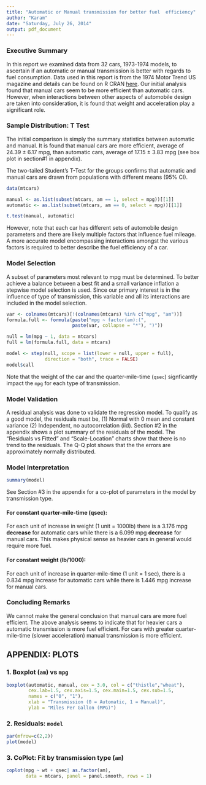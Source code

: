 ```yaml
---
title: "Automatic or Manual transmission for better fuel  efficiency"
author: "Karam"
date: "Saturday, July 26, 2014"
output: pdf_document
---
```


### Executive Summary
In this report we examined data from 32 cars, 1973-1974 models, to ascertain if
an automatic or manual transmission is better with regards to fuel consumption.
Data used in this report is from the 1974 Motor Trend US magazine and
details can be found on R CRAN
[here](http://stat.ethz.ch/R-manual/R-devel/library/datasets/html/mtcars.html).
Our initial analysis found that manual cars seem to be more efficient than
automatic cars. However, when interactions between other aspects of automobile
design are taken into consideration, it is found that weight and
acceleration play a significant role.


### Sample Distribution: T Test
The initial comparison is simply the summary statistics between automatic
and manual. It is found that manual cars are more efficient, average of
24.39 &#177; 6.17 mpg, than automatic cars, average
of 17.15 &#177; 3.83 mpg (see box plot in section\#1 in appendix).

The two-tailed Student's T-Test for the groups confirms that automatic and
manual cars are drawn from populations with different means (95% CI).
```r
data(mtcars)

manual <- as.list(subset(mtcars, am == 1, select = mpg))[[1]]
automatic <- as.list(subset(mtcars, am == 0, select = mpg))[[1]]

t.test(manual, automatic)
```

However, note that each car has different sets of automobile design parameters
and there are likely multiple factors that influence fuel mileage. A more
accurate model encompassing interactions amongst the various factors is required
to better describe the fuel efficiency of a car.

### Model Selection
A subset of parameters most relevant to mpg must be determined. To better achieve
a balance between a best fit and a small variance inflation a stepwise model
selection is used. Since our primary interest is in the influence of type of
transmission, this variable and all its interactions are included in the model
selection.
```r
var <- colnames(mtcars)[!(colnames(mtcars) %in% c("mpg", "am"))]
formula.full <- formula(paste("mpg ~ factor(am):(",
                        paste(var, collapse = "*"), ")"))

null = lm(mpg ~ 1, data = mtcars)
full = lm(formula.full, data = mtcars)

model <- step(null, scope = list(lower = null, upper = full),
              direction = "both", trace = FALSE)
model$call
```
Note that the weight of the car and the quarter-mile-time (`qsec`)
signficantly impact the `mpg` for each type of transmission.

### Model Validation
A residual analysis was done to validate the regression model. To qualify as a
good model, the residuals must be, (1) Normal with 0 mean and constant variance
(2) Independent, no autocorrelation (iid). Section #2 in the appendix shows a
plot summary of the residuals of the model. The "Residuals vs Fitted" and
"Scale-Location" charts show that there is no trend to the residuals.
The Q-Q plot shows that the the errors are approximately normally distributed.

### Model Interpretation
```r
summary(model)
```
See Section #3 in the appendix for a co-plot of parameters in the model by
transmission type.

#### For constant quarter-mile-time (qsec):
For each unit of increase in weight (1 unit = 1000lb) there is a 3.176 mpg
**decrease** for automatic cars while there is a 6.099 mpg **decrease** for
manual cars. This makes physical sense as heavier cars in general would require
more fuel.

#### For constant weight (lb/1000):
For each unit of increase in quarter-mile-time (1 unit = 1 sec), there is a
0.834 mpg increase for automatic cars while there is 1.446 mpg increase
for manual cars.

### Concluding Remarks
We cannot make the general conclusion that manual cars are more fuel efficient.
The above analysis seems to indicate that for heavier cars a automatic
transmission is more fuel efficient. For cars with greater quarter-mile-time
(slower acceleration) manual transmission is more efficient.

## APPENDIX: PLOTS
### 1. Boxplot (`am`) vs `mpg`
```r
boxplot(automatic, manual, cex = 3.0, col = c("thistle","wheat"),
        cex.lab=1.5, cex.axis=1.5, cex.main=1.5, cex.sub=1.5,
        names = c("0", "1"),
        xlab = "Transmission (0 = Automatic, 1 = Manual)",
        ylab = "Miles Per Gallon (MPG)")
```

### 2. Residuals: `model`
```r
par(mfrow=c(2,2))
plot(model)
```

### 3. CoPlot: Fit by transmission type (`am`)
```r
coplot(mpg ~ wt + qsec| as.factor(am),
       data = mtcars, panel = panel.smooth, rows = 1)
```

